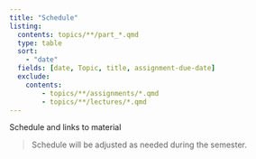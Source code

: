 ```yaml
---
title: "Schedule"
listing:
  contents: topics/**/part_*.qmd
  type: table
  sort:
    - "date"
  fields: [date, Topic, title, assignment-due-date]
  exclude: 
    contents: 
        - topics/**/assignments/*.qmd
        - topics/**/lectures/*.qmd
---
```


Schedule and links to material

> Schedule will be adjusted as needed during the semester.
